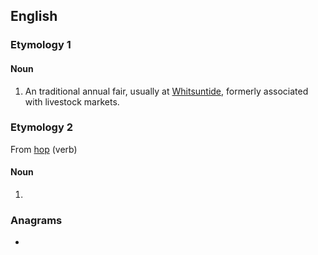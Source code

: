 ==English==

===Etymology 1===
{{etystub|en}}

====Noun====
{{en-plural noun}}

# {{lb|en|British}} An traditional annual fair, usually at [[Whitsuntide]], formerly associated with livestock markets.

===Etymology 2===
From [[hop]] (verb)

====Noun====
{{head|en|noun plural form}}
# {{plural of|hopping|lang=en}}

===Anagrams===
* {{anagrams|en|shopping}}